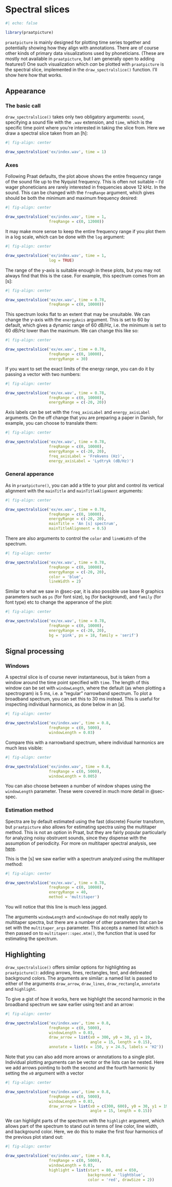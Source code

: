 # Spectral slices

```r
#| echo: false

library(praatpicture)
```

`praatpicture` is mainly designed for plotting time series together and potentially showing how they align with annotations. There are of course other kinds of primary data visualizations used by phoneticians. (These are mostly not available in `praatpicture`, but I am generally open to adding features!) One such visualization which *can* be plotted with `praatpicture` is the spectral slice, implemented in the `draw_spectralslice()` function. I'll show here how that works.

## Appearance

### The basic call

`draw_spectralslice()` takes only two obligatory arguments: `sound`, specifying a sound file with the `.wav` extension, and `time`, which is the specific time point where you're interested in taking the slice from. Here we draw a spectral slice taken from an [h]:

```r
#| fig-align: center

draw_spectralslice('ex/index.wav', time = 1)
```

### Axes

Following Praat defaults, the plot above shows the entire frequency range of the sound file up to the Nyquist frequency. This is often not suitable -- I'd wager phoneticians are rarely interested in frequencies above 12 kHz. In the sound. This can be changed with the `freqRange` argument, which gives should be both the minimum and maximum frequency desired: 

```r
#| fig-align: center

draw_spectralslice('ex/index.wav', time = 1, 
                   freqRange = c(0, 12000))
```

It may make more sense to keep the entire frequency range if you plot them in a log scale, which can be done with the `log` argument:

```r
#| fig-align: center

draw_spectralslice('ex/index.wav', time = 1, 
                   log = TRUE)
```

The range of the y-axis is suitable enough in these plots, but you may not always find that this is the case. For example, this spectrum comes from an [s]:

```r
#| fig-align: center

draw_spectralslice('ex/ex.wav', time = 0.78, 
                   freqRange = c(0, 10000))
```

This spectrum looks flat to an extent that may be unsuitable. We can change the y-axis with the `energyAxis` argument. This is set to 60 by default, which gives a dynamic range of 60 dB/Hz, i.e. the minimum is set to 60 dB/Hz lower than the maximum. We can change this like so:

```r
#| fig-align: center

draw_spectralslice('ex/ex.wav', time = 0.78, 
                   freqRange = c(0, 10000), 
                   energyRange = 30)
```

If you want to set the exact limits of the energy range, you can do it by passing a vector with two numbers:

```r
#| fig-align: center

draw_spectralslice('ex/ex.wav', time = 0.78, 
                   freqRange = c(0, 10000), 
                   energyRange = c(-20, 20))
```

Axis labels can be set with the `freq_axisLabel` and `energy_axisLabel` arguments. On the off change that you are preparing a paper in Danish, for example, you can choose to translate them:

```r
#| fig-align: center

draw_spectralslice('ex/ex.wav', time = 0.78, 
                   freqRange = c(0, 10000), 
                   energyRange = c(-20, 20),
                   freq_axisLabel = 'Frekvens (Hz)',
                   energy_axisLabel = 'Lydtryk (dB/Hz)')
```

### General apperance

As in `praatpicture()`, you can add a title to your plot and control its vertical alignment with the `mainTitle` and `mainTitleAlignment` arguments:

```r
#| fig-align: center

draw_spectralslice('ex/ex.wav', time = 0.78, 
                   freqRange = c(0, 10000), 
                   energyRange = c(-20, 20),
                   mainTitle = 'An [s] spectrum',
                   mainTitleAlignment = 0.5)
```

There are also arguments to control the `color` and `lineWidth` of the spectrum.

```r
#| fig-align: center

draw_spectralslice('ex/ex.wav', time = 0.78, 
                   freqRange = c(0, 10000), 
                   energyRange = c(-20, 20),
                   color = 'blue',
                   lineWidth = 2)
```

Similar to what we saw in @sec-par, it is also possible use base R graphics parameters such as `ps` (for font size), `bg` (for background), and `family` (for font type) etc to change the apperance of the plot:

```r
#| fig-align: center

draw_spectralslice('ex/ex.wav', time = 0.78, 
                   freqRange = c(0, 10000), 
                   energyRange = c(-20, 20),
                   bg = 'pink', ps = 18, family = 'serif')
```

## Signal processing

### Windows

A spectral slice is of course never instantaneous, but is taken from a window around the time point specified with `time`. The length of this window can be set with `windowLength`, where the default (as when plotting a spectrogram) is 5 ms, i.e. a "regular" narrowband spectrum. To plot a broadband spectrum, you can set this to 30 ms instead. This is useful for inspecting individual harmonics, as done below in an [a].

```r
#| fig-align: center

draw_spectralslice('ex/index.wav', time = 0.8, 
                   freqRange = c(0, 5000),
                   windowLength = 0.03)
```

Compare this with a narrowband spectrum, where individual harmonics are much less visible:

```r
#| fig-align: center

draw_spectralslice('ex/index.wav', time = 0.8, 
                   freqRange = c(0, 5000),
                   windowLength = 0.005)
```

You can also choose between a number of window shapes using the `windowLength` parameter. These were covered in much more detail in @sec-spec.

### Estimation method

Spectra are by default estimated using the fast (discrete) Fourier transform, but `praatpicture` also allows for estimating spectra using the multitaper method. This is not an option in Praat, but they are fairly popular particularly for analyzing noisy obstruent sounds, since they dispense with the assumption of periodicity. For more on multitaper spectral analysis, see [here](https://rpuggaardrode.github.io/multitaper-tutorial){target='_blank'}. 

This is the [s] we saw earlier with a spectrum analyzed using the multitaper method:

```r
#| fig-align: center

draw_spectralslice('ex/ex.wav', time = 0.78, 
                   freqRange = c(0, 10000),
                   energyRange = 40,
                   method = 'multitaper')
```

You will notice that this line is much less jagged. 

The arguments `windowLength` and `windowShape` do not really apply to multitaper spectra, but there are a number of other parameters that can be set with the `multitaper_args` parameter. This accepts a named list which is then passed on to `multitaper::spec.mtm()`, the function that is used for estimating the spectrum.

## Highlighting

`draw_spectralslice()` offers similar options for highlighting as `praatpicture()`: adding arrows, lines, rectangles, text, and delineated background colors. The arguments are similar: a named list is passed to either of the arguments `draw_arrow`, `draw_lines`, `draw_rectangle`, `annotate` and `highlight`.

To give a gist of how it works, here we highlight the second harmonic in the broadband spectrum we saw earlier using text and an arrow:

```r
#| fig-align: center

draw_spectralslice('ex/index.wav', time = 0.8, 
                   freqRange = c(0, 5000),
                   windowLength = 0.03,
                   draw_arrow = list(x0 = 300, y0 = 30, y1 = 19, 
                                     angle = 15, length = 0.15),
                   annotate = list(x = 150, y = 24.5, labels = 'H2'))
```

Note that you can also add more arrows or annotations to a single plot. Individual plotting arguments can be vector or the lists can be nested. Here we add arrows pointing to both the second and the fourth harmonic by setting the `x0` argument with a vector

```r
#| fig-align: center

draw_spectralslice('ex/index.wav', time = 0.8, 
                   freqRange = c(0, 5000),
                   windowLength = 0.03,
                   draw_arrow = list(x0 = c(300, 600), y0 = 30, y1 = 19, 
                                     angle = 15, length = 0.15))
```

We can highlight parts of the spectrum with the `highlight` argument, which allows part of the spectrum to stand out in terms of line color, line width, and background color. Here, we do this to make the first four harmonics of the previous plot stand out:

```r
#| fig-align: center

draw_spectralslice('ex/index.wav', time = 0.8, 
                   freqRange = c(0, 5000),
                   windowLength = 0.03,
                   highlight = list(start = 80, end = 650,
                                    background = 'lightblue',
                                    color = 'red', drawSize = 2))
```

